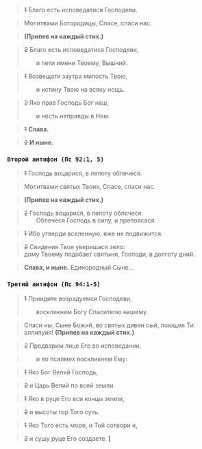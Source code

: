 > ~~1~~ Благо есть исповедатися Господеви.

> Молитвами Богородицы, Спасе, спаси нас.

> **(Припев на каждый стих.)**

> ~~2~~ Благо есть исповедатися Господеви, 
>
> &emsp;&emsp;и пети имени Твоему, Вышний.

> ~~1~~ Возвещати заутра милость Твою,
>
> &emsp;&emsp;и истину Твою на всяку нощь.

> ~~2~~ Яко прав Господь Бог наш,
>
> &emsp;&emsp;и несть неправды в Нем.

> ~~1~~ **Слава.**

> ~~2~~ **И ныне.**

### `Второй антифон (Пс 92:1, 5)`

> ~~1~~ Господь воцарися, в лепоту облечеся.

> Молитвами святых Твоих, Спасе, спаси нас.

> **(Припев на каждый стих.)**

> ~~2~~ Господь воцарися, в лепоту облечеся.  
> &emsp;&emsp;Облечеся Господь в силу, и препоясася.

> ~~1~~ Ибо утверди вселенную, яже не подвижится.

> ~~2~~ Свидения Твоя уверишася зело:  
> дому Твоему подобает святыня, Господи, в долготу дний.

> **Слава, и ныне.** Единородный Сыне…

### `Третий антифон (Пс 94:1-5)`

> ~~1~~ Приидите возрадуемся Господеви,
>
> &emsp;&emsp;воскликнем Богу Спасителю нашему.

> Спаси ны, Сыне Божий, во святых дивен сый, поющия Ти: аллилуия! **(Припев на каждый стих.)**

> ~~2~~ Предварим лице Его во исповедании,

> &emsp;&emsp;и во псалмех воскликнем Ему:

> ~~1~~ Яко Бог Велий Господь,

> ~~2~~ и Царь Велий по всей земли.

> ~~1~~ Яко в руце Его вси концы земли,

> ~~2~~ и высоты гор Того суть.

> ~~1~~ Яко Того есть море, и Той сотвори е,

> ~~2~~ и сушу руце Его создаете. **<b>]</b>**
